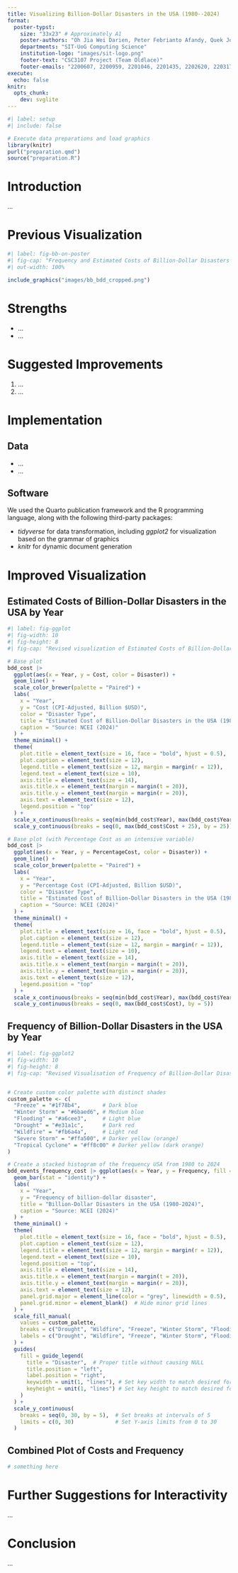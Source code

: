 ```yaml
---
title: Visualizing Billion-Dollar Disasters in the USA (1980--2024)
format:
  poster-typst: 
    size: "33x23" # Approximately A1
    poster-authors: "Oh Jia Wei Darien, Peter Febrianto Afandy, Quek Joo Wee, Desmond Loy Yong Kiat, Rene Low Yi Xuan, Phileo Teo Weihan"
    departments: "SIT-UoG Computing Science"
    institution-logo: "images/sit-logo.png"
    footer-text: "CSC3107 Project (Team Oldlace)"
    footer-emails: "2200607, 2200959, 2201046, 2201435, 2202620, 2203179"
execute:
  echo: false
knitr:
  opts_chunk:
    dev: svglite
---
```


```r
#| label: setup
#| include: false

# Execute data preparations and load graphics
library(knitr)
purl("preparation.qmd")
source("preparation.R")
```

# Introduction
...

# Previous Visualization
```r
#| label: fig-bb-on-poster
#| fig-cap: "Frequency and Estimated Costs of Billion-Dollar Disasters in the USA by year, published by Bloomberg."
#| out-width: 100%

include_graphics("images/bb_bdd_cropped.png")
```

[^dottle_climate_2023]: <https://www.bloomberg.com/graphics/2023-fema-disaster-relief-fund-extreme-weather-climate-aid>

# Strengths
*  ...
*  ...

# Suggested Improvements
1. ...
2. ...
    
    
# Implementation
## Data
*  ...
*  ...

## Software
We used the Quarto publication framework and the R programming language, along with the following third-party packages:

*   *tidyverse* for data transformation, including *ggplot2* for visualization
    based on the grammar of graphics
*   *knitr* for dynamic document generation

# Improved Visualization
## Estimated Costs of Billion-Dollar Disasters in the USA by Year
```r
#| label: fig-ggplot
#| fig-width: 10
#| fig-height: 8
#| fig-cap: "Revised visualization of Estimated Costs of Billion-Dollar Disasters in the USA by year."

# Base plot
bdd_cost |>
  ggplot(aes(x = Year, y = Cost, color = Disaster)) +
  geom_line() +
  scale_color_brewer(palette = "Paired") +
  labs(
    x = "Year",
    y = "Cost (CPI-Adjusted, Billion $USD)",
    color = "Disaster Type",
    title = "Estimated Cost of Billion-Dollar Disasters in the USA (1980-2024)",
    caption = "Source: NCEI (2024)"
  ) +
  theme_minimal() +
  theme(
    plot.title = element_text(size = 16, face = "bold", hjust = 0.5),
    plot.caption = element_text(size = 12),
    legend.title = element_text(size = 12, margin = margin(r = 12)),
    legend.text = element_text(size = 10),
    axis.title = element_text(size = 14),
    axis.title.x = element_text(margin = margin(t = 20)),
    axis.title.y = element_text(margin = margin(r = 20)),
    axis.text = element_text(size = 12),
    legend.position = "top"
  ) +
  scale_x_continuous(breaks = seq(min(bdd_cost$Year), max(bdd_cost$Year + 5), by = 5)) +
  scale_y_continuous(breaks = seq(0, max(bdd_cost$Cost + 25), by = 25))

# Base plot (with Percentage Cost as an intensive variable)
bdd_cost |>
  ggplot(aes(x = Year, y = PercentageCost, color = Disaster)) +
  geom_line() +
  scale_color_brewer(palette = "Paired") +
  labs(
    x = "Year",
    y = "Percentage Cost (CPI-Adjusted, Billion $USD)",
    color = "Disaster Type",
    title = "Estimated Cost of Billion-Dollar Disasters in the USA (1980-2024)",
    caption = "Source: NCEI (2024)"
  ) +
  theme_minimal() +
  theme(
    plot.title = element_text(size = 16, face = "bold", hjust = 0.5),
    plot.caption = element_text(size = 12),
    legend.title = element_text(size = 12, margin = margin(r = 12)),
    legend.text = element_text(size = 10),
    axis.title = element_text(size = 14),
    axis.title.x = element_text(margin = margin(t = 20)),
    axis.title.y = element_text(margin = margin(r = 20)),
    axis.text = element_text(size = 12),
    legend.position = "top"
  ) +
  scale_x_continuous(breaks = seq(min(bdd_cost$Year), max(bdd_cost$Year + 5), by = 5)) +
  scale_y_continuous(breaks = seq(0, max(bdd_cost$Cost), by = 5))

```

## Frequency of Billion-Dollar Disasters in the USA by Year
```r
#| label: fig-ggplot2
#| fig-width: 10
#| fig-height: 8
#| fig-cap: "Revised Visualisation of Frequency of Billion-Dollar Disasters in the USA by year."


# Create custom color palette with distinct shades
custom_palette <- c(
  "Freeze" = "#1f78b4",       # Dark blue
  "Winter Storm" = "#6baed6", # Medium blue
  "Flooding" = "#a6cee3",     # Light blue
  "Drought" = "#e31a1c",      # Dark red
  "Wildfire" = "#fb6a4a",     # Light red
  "Severe Storm" = "#ffa500", # Darker yellow (orange)
  "Tropical Cyclone" = "#ff8c00" # Darker yellow (dark orange)
)

# Create a stacked histogram of the frequency USA from 1980 to 2024
bdd_events_frequency_cost |> ggplot(aes(x = Year, y = Frequency, fill = Disaster)) +
  geom_bar(stat = "identity") +
  labs(
    x = "Year",
    y = "Frequency of billion-dollar disaster",
    title = "Billion-Dollar Disasters in the USA (1980-2024)",
    caption = "Source: NCEI (2024)"
  ) +
  theme_minimal() +
  theme(
    plot.title = element_text(size = 16, face = "bold", hjust = 0.5),
    plot.caption = element_text(size = 12),
    legend.title = element_text(size = 12, margin = margin(r = 12)),
    legend.text = element_text(size = 10),
    legend.position = "top",
    axis.title = element_text(size = 14),
    axis.title.x = element_text(margin = margin(t = 20)),
    axis.title.y = element_text(margin = margin(r = 20)),
    axis.text = element_text(size = 12),
    panel.grid.major = element_line(color = "grey", linewidth = 0.5),
    panel.grid.minor = element_blank()  # Hide minor grid lines
  ) +
  scale_fill_manual(
    values = custom_palette,
    breaks = c("Drought", "Wildfire", "Freeze", "Winter Storm", "Flooding", "Severe Storm", "Tropical Cyclone"),
    labels = c("Drought", "Wildfire", "Freeze", "Winter Storm", "Flooding", "Severe Storm", "Tropical Cyclone")
  ) +
  guides(
    fill = guide_legend(
      title = "Disaster",  # Proper title without causing NULL
      title.position = "left",
      label.position = "right",
      keywidth = unit(1, "lines"), # Set key width to match desired format
      keyheight = unit(1, "lines") # Set key height to match desired format
    )
  ) +
  scale_y_continuous(
    breaks = seq(0, 30, by = 5),  # Set breaks at intervals of 5
    limits = c(0, 30)             # Set Y-axis limits from 0 to 30
  )

```


## Combined Plot of Costs and Frequency
```r
# something here
```


# Further Suggestions for Interactivity
...

# Conclusion
...
